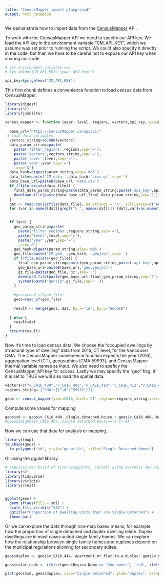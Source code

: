 ```yaml
---
title: "CensusMapper import playground"
output: html_notebook
---
```


We demonstrate how to import data from the [CensusMapper](https://CensusMapper.ca) API.

To work with the CensusMapper API we need to specify our API key. We load the API key in the environment variable "CM_API_KEY", which we assume was set prior to running the script. We could also specify it directly in the code, but than we have to be careful not to expose our API key when sharing our code.

```r
# set environment variable via 
# Sys.setenv(CM_API_KEY='<your API key>')

api_key=Sys.getenv('CM_API_KEY')
```



This first chunk defines a convenience function to load census data from CensusMapper.

```r

library(digest)
library(sf)
library(jsonlite)

census_mapper <- function (year, level, regions, vectors,api_key, geo=FALSE) {
  
  base_url="https://CensusMapper.ca/api/v1/"
 # load data variables
  vectors_string=toJSON(vectors)
  data_param_string=paste(
    paste('filter_regions',regions,sep='='),
    paste('vectors',vectors_string,sep='='),
    paste('level',level,sep='='),
    paste('year',year,sep='=')
    ,sep='&')
  data_hash=digest(param_string,algo='md5')
  data_file=paste('CM_data_',data_hash,'.csv.gz',sep='')
  data_base_url=paste0(base_url,'data.csv')
  if (!file.exists(data_file)) {
    final_data_param_string=paste(data_param_string,paste('api_key',api_key,sep='='),sep='&')
    download.file(paste(data_base_url,final_data_param_string,sep='?'),data_file)
  }
  dat <- read.csv(gzfile(data_file), na.strings = 'x', colClasses=c("GeoUID"="character"))
  for (var in names(dat)[grepl("v_", names(dat))]) {dat[,var]=as.numeric(as.character(dat[,var]))}

  
  if (geo) {
    geo_param_string=paste(
      paste('filter_regions',regions_string,sep='='),
      paste('level',level,sep='='),
      paste('year',year,sep='=')
      ,sep='&')
    geo_hash=digest(param_string,algo='md5')
    geo_file=paste('CM_geo_',geo_hash,'.geojson',sep='')
    if (!file.exists(geo_file)) {
      final_geo_param_string=paste(geo_param_string,paste('api_key',api_key,sep='='),sep='&')
      geo_base_url=paste0(base_url,'geo.geojson')
      gz_file=paste(geo_file,'gz',sep='.')
      download.file(paste(geo_base_url,final_geo_param_string,sep='?'),gz_file)
      system(paste("gunzip",gz_file,sep=' '))
    }
    
    #geos=read_sf(geo_file)
    geos=read_sf(geo_file)
    
    result <- merge(geos, dat, by.x="id", by.y="GeoUID")
    
  } else {
    result=dat
  }
  return(result)
}

```


Now it's time to load census data. We choose the "occupied dwellings by structural type of dwelling" data from 2016, CT level, for the Vancouver CMA. The CenussMapper convenience function expects the year (2016), aggregation level (CT), geographies (CMA 59993), and CensusMapper internal variable names as input. We also need to speficy the CensusMapper API key for access. Lastly we may specify the "geo" flag, if it is set to TRUE we will also load the spatial data.

```r
vectors=c("v_CA16_408","v_CA16_409","v_CA16_410","v_CA16_412","v_CA16_413","v_CA16_414","v_CA16_415","v_CA16_416","v_CA16_417")
regions_string='{"CMA":[{"id":"59933"}]}'

geos <- census_mapper(year=2016,level='CT',regions=regions_string,vectors=vectors,api_key=api_key,geo=TRUE)

```

Compute some values for mapping

```r
geos$sd <- geos$v_CA16_409..Single.detached.house / geos$v_CA16_408..Occupied.private.dwellings.by.structural.type.of.dwelling.data
#geos$sd[geos$v_CA16_409..Single.detached.house=='x']<-NA
```


Now we can use that data for analysis or mapping.


```r
library(tmap)
tm_shape(geos) +
  tm_polygons("sd", style="quantile", title="Single Detached Homes")
```

Or using the ggplot library.

```r

# requires dev build of tiverse/ggplot2, install using devtools and install_github('tidyverse/ggplot2') if needed
library(sf)
library(tidyverse)
library(viridis)
library(rvest)


ggplot(geos) +
  geom_sf(aes(fill = sd)) +
  scale_fill_viridis("%SD") +
  ggtitle("Proportion of Dwelling Units that are Single Detached") +
  theme_bw()
```


Or we can explore the data through non-map based means, for example how the proportion of single detached and duplex dwelling relate. Duplex dwellings are in most cases suited single family homes. We can explore how the relationship between single family homes and duplexes depend on the municipal regulations allowing for secondary suites.

```r
geos$duplex <- geos$v_CA16_414..Apartment.or.flat.in.a.duplex/ geos$v_CA16_408..Occupied.private.dwellings.by.structural.type.of.dwelling.data

geos$color_code <- ifelse(geos$Region.Name == "Vancouver", 'red', ifelse(geos$Region.Name == "Burnaby", 'blue', ifelse(geos$Region.Name == "Surrey", 'green', 'grey')))

plot(geos$sd, geos$duplex, xlab="Single Detached", ylab="Duplex", col=geos$color_code)
```


